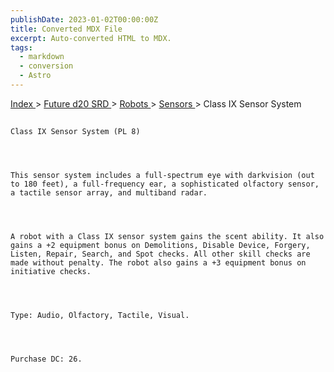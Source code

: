 ```yaml
---
publishDate: 2023-01-02T00:00:00Z
title: Converted MDX File
excerpt: Auto-converted HTML to MDX.
tags:
  - markdown
  - conversion
  - Astro
---
```







[
      Index
     ](-index)
     >
     [
      Future d20 SRD
     ](future-d20-srd-index)
     >
     [
      Robots
     ](future-d20-srd-robots-index)
     >
     [
      Sensors
     ](future-d20-srd-robots-sensors-index)
     > Class IX Sensor System
    




## 
    Class IX Sensor System (PL 8)
   



    This sensor system includes a full-spectrum eye with darkvision (out to 180 feet), a full-frequency ear, a sophisticated olfactory sensor, a tactile sensor array, and multiband radar.
   



    A robot with a Class IX sensor system gains the scent ability. It also gains a +2 equipment bonus on Demolitions, Disable Device, Forgery, Listen, Repair, Search, and Spot checks. All other skill checks are made without penalty. The robot also gains a +3 equipment bonus on initiative checks.
   



    Type: Audio, Olfactory, Tactile, Visual.
   



    Purchase DC: 26.
   





